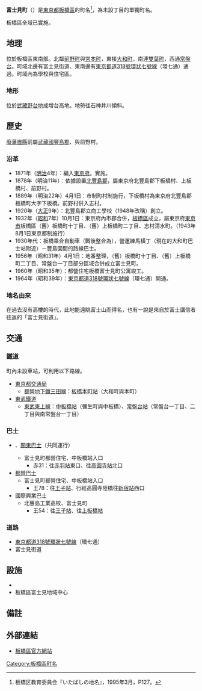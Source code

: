 {{Pathnav|日本|東京都|板橋區|frame=1}}
{{Infobox Settlement
|official_name = 富士見町
|native_name =
|image_skyline = Kitatoshima Technical High School.JPG
|imagesize = 250px
|image_caption = {{link-ja|東京都立北豐島工業高等學校|東京都立北豊島工業高等学校}}
|image_flag =
|image_seal =
| image_map =
| map_caption =
|subdivision_type = [[國家|國家]]
|subdivision_name = [[File:Flag_of_Japan.svg|border]] [[日本|日本]]
|subdivision_type1 = [[都道府縣|都道府縣]]
|subdivision_name1 = [[File:Flag_of_Tokyo_Prefecture.svg|25px]] [[東京都|東京都]]
|subdivision_type2 = [[東京都特別區|特別區]]
|subdivision_name2 = [[File:Flag_of_Itabashi,_Tokyo.svg|25px]] [[板橋區_(日本)|板橋區]]
|subdivision_type3 =
|subdivision_name3 =
|established_title =
|established_date =
|government_type =
|leader_title =
|leader_name =
|area_magnitude =
|area_total_km2 = 0.217
|area_land_km2 =
|area_urban_km2 =
|area_metro_km2 =
|area_metro_sq_mi =
|population_as_of= 2014年（[[平成|平成]]26年）9月1日
|population_footnotes =<ref>[http://www.city.itabashi.tokyo.jp/c_kurashi/063/attached/attach_63751_1.xls 住民基本台帳による町丁目別世帯数及び人口表-東京都板橋区]</ref>
|population_total = 3832
|population_urban =
|population_metro =
|population_density_km2 = auto
| timezone = [[日本標準時間|JST]]
| utc_offset = +9
|timezone_DST =
|utc_offset_DST =
|latd=|latm=|lats=|latNS=
|longd=|longm=|longs=|longEW=
|elevation_footnotes=
|elevation_m =
|elevation_ft =
|postal_code_type = [[郵遞區號|郵遞區號]]
|postal_code = 174-0062
|area_code = 03
|registration_plate = 練馬
|website =
|footnotes =
}}

'''富士見町'''（{{jpn|j=富士見町|hg=ふじみちょう|rm=Fujimichō|f=y}}）是[[東京都|東京都]][[板橋區_(日本)|板橋區]]的町名<ref>板橋区教育委員会『いたばしの地名』，1995年3月，P127。</ref>，為未設丁目的單獨町名。 

板橋區全域已實施{{link-ja|住居表示|住居表示}}。

== 地理 ==
位於板橋區東南部。北鄰[[前野町|前野町]]與[[宮本町_(板橋區)|宮本町]]，東接[[大和町_(板橋區)|大和町]]，南連[[雙葉町_(板橋區)|雙葉町]]，西通[[常盤台_(板橋區)|常盤台]]。町域北邊有富士見街道、東南邊有[[東京都道318號環狀七號線|東京都道318號環狀七號線]]（環七通）通過。町域內為學校與住宅區。

=== 地形 ===
位於[[武藏野台地|武藏野台地]]成增台高地。地勢往石神井川傾斜。

== 歷史 ==
[[廢藩置縣|廢藩置縣]]前屬[[武藏國|武藏國]][[豐島郡_(武藏國)|豐島郡]]{{link-ja|下板橋宿|板橋町}}、{{link-ja|上板橋村|上板橋村}}與前野村。

=== 沿革 ===
* 1871年（[[明治|明治]]4年）：編入[[東京府|東京府]]。實施{{link-ja|大區小區制|大区小区制}}。
* 1878年（明治11年）：依據{{link-ja|郡區町村編制法|郡区町村編制法}}設置[[北豐島郡|北豐島郡]]，屬東京府北豐島郡下板橋村、上板橋村、前野村。
* 1889年（明治22年）4月1日：市制町村制施行，下板橋村為東京府北豐島郡板橋町大字下板橋。前野村併入志村。
* 1920年（[[大正|大正]]9年）：北豐島郡立商工學校（1948年改稱{{link-ja|東京都立北豐島工業高等學校|東京都立北豊島工業高等学校}}）創立。
* 1932年（[[昭和|昭和]]7年）10月1日：東京府內市郡合併，[[板橋區_(日本)|板橋區]]成立，屬東京府[[東京市|東京市]]板橋區（舊）板橋町十丁目、（舊）上板橋町二丁目、志村清水町。（1943年8月1日東京都制施行）
* 1930年代：板橋乘合自動車（戰後整合為{{link-ja|國際興業巴士|国際興業バス}}），營運練馬橫丁（現在的大和町巴士站附近）－豐島園間的路線巴士。
* 1956年（昭和31年）4月1日：地番整理，（舊）板橋町十丁目、（舊）上板橋町二丁目、常盤台一丁目部分區域合併成立富士見町。
* 1960年（昭和35年）：都營住宅板橋富士見町公寓竣工。
* 1964年（昭和39年）：[[東京都道318號環狀七號線|東京都道318號環狀七號線]]（環七通）開通。

=== 地名由來 ===
在過去沒有高樓的時代，此地能遠眺富士山而得名，也有一說是來自於富士講信者往返的「富士見街道」。

== 交通 ==
=== 鐵道 ===
町內未設車站，可利用以下路線。
* [[東京都交通局|東京都交通局]]
** [[都營地下鐵三田線|都營地下鐵三田線]]：[[板橋本町站|板橋本町站]]（大和町與本町）
* [[東武鐵道|東武鐵道]]
** [[東武東上本線|東武東上線]]：[[中板橋站|中板橋站]]（彌生町與中板橋）、[[常盤台站_(東京都)|常盤台站]]（常盤台一丁目、二丁目與南常盤台一丁目）

=== 巴士 ===
* {{link-ja|國際興業巴士|国際興業バス}}、[[關東巴士|關東巴士]]（共同運行）
** 富士見町都營住宅、中板橋站入口
***赤31：往[[赤羽站|赤羽站]]東口、往[[高圓寺站|高圓寺站]]北口
* [[都營巴士|都營巴士]]
** 富士見町都營住宅、中板橋站入口
***王78：往[[王子站|王子站]]、行經高圓寺陸橋往[[新宿站|新宿站]]西口
* 國際興業巴士
** 北豐島工業高校、富士見町
***王54：往[[王子站|王子站]]、往[[上板橋站|上板橋站]]

=== 道路 ===
* [[東京都道318號環狀七號線|東京都道318號環狀七號線]]（環七通）
* 富士見街道

== 設施 ==
* {{link-ja|東京都立北豐島工業高等學校|東京都立北豊島工業高等学校}}
* 板橋區富士見地域中心

== 備註 ==
{{reflist}}

== 外部連結 ==
* [http://www.city.itabashi.tokyo.jp/ 板橋區官方網站]{{Wayback|url=http://www.city.itabashi.tokyo.jp/ |date=20140925083024 }}

{{板橋區的町名}}
{{DEFAULTSORT:Fujimicho}}
[[Category:板橋區町名|Category:板橋區町名]]
